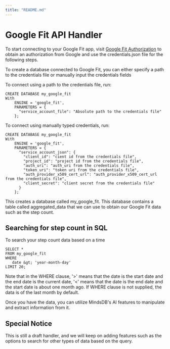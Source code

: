 ```yaml
---
title: "README.md"
---
```


# Google Fit API Handler

To start connecting to your Google Fit app, visit [Google Fit Authorization](https://developers.google.com/fit/rest/v1/get-started) to obtain an authorization from Google and use the credentials.json file for the following steps.

To create a database connected to Google Fit, you can either specify a path to the credentials file or manually input the credentials fields

To connect using a path to the credentials file, run:
```
CREATE DATABASE my_google_fit
With 
    ENGINE = 'google_fit',
    PARAMETERS = {
      "service_account_file": "Absolute path to the credentials file"
    };
```
To connect using manually typed credentials, run:
```
CREATE DATABASE my_google_fit
With 
    ENGINE = 'google_fit',
    PARAMETERS = {
      "service_account_json": {
        "client_id": "cient id from the credentials file",
        "project_id": "project id from the credentials file",
        "auth_uri": "auth_uri from the credentials file",
        "token_uri": "token uri from the credentials file",
        "auth_provider_x509_cert_url": "auth_provider_x509_cert_url from the credentials file",
        "client_secret": "client secret from the credentials file"
      }
    };
```

This creates a database called my_google_fit. This database contains a table called aggregated_data that we can use to obtain our Google Fit data such as the step count.


## Searching for step count in SQL

To search your step count data based on a time

```
SELECT *
FROM my_google_fit 
WHERE 
   date &gt; 'year-month-day'
LIMIT 20;
```

Note that in the WHERE clause, '&gt;' means that the date is the start date and the end date is the current date, '&lt;' means that the date is the end date and the start date is about one month ago.
If WHERE clause is not supplied, the data is of the last month by default.

Once you have the data, you can utilize MindsDB's AI features to manipulate and extract information from it.

## Special Notice
This is still a draft handler, and we will keep on adding features such as the options to search for other types of data based on the query.
